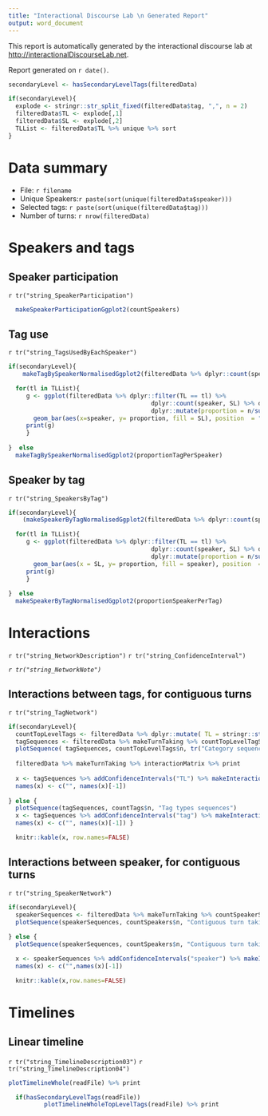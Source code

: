```yaml
---
title: "Interactional Discourse Lab \n Generated Report"
output: word_document
---
```


This report is automatically generated by the interactional discourse lab at [http://interactionalDiscourseLab.net](http://interactionalDiscourseLab.net).

Report generated on ``r date()``.
```r
secondaryLevel <- hasSecondaryLevelTags(filteredData)
```
```r
if(secondaryLevel){
  explode <- stringr::str_split_fixed(filteredData$tag, ",", n = 2)
  filteredData$TL <- explode[,1]
  filteredData$SL <- explode[,2]
  TLList <- filteredData$TL %>% unique %>% sort
}

```

# Data summary
- File: ``r filename``
- Unique Speakers:``r paste(sort(unique(filteredData$speaker)))``
- Selected tags: ``r paste(sort(unique(filteredData$tag)))``
- Number of turns: ``r nrow(filteredData)``

# Speakers and tags
## Speaker participation
`r tr("string_SpeakerParticipation")`

```r
  makeSpeakerParticipationGgplot2(countSpeakers)
```

## Tag use
`r tr("string_TagsUsedByEachSpeaker")`

```r
if(secondaryLevel){
    makeTagBySpeakerNormalisedGgplot2(filteredData %>% dplyr::count(speaker, TL) %>% dplyr::group_by(speaker) %>% dplyr::mutate(proportion = n/sum(n), tag = TL)) %>% print

  for(tl in TLList){
     g <- ggplot(filteredData %>% dplyr::filter(TL == tl) %>% 
                                        dplyr::count(speaker, SL) %>% dplyr::group_by(speaker) %>% 
                                        dplyr::mutate(proportion = n/sum(n))) + 
       geom_bar(aes(x=speaker, y= proportion, fill = SL), position  = "stack", stat='identity', colour = "black") + ggtitle(paste("Category:", tl)) 
     print(g)
     }
  
}  else
  makeTagBySpeakerNormalisedGgplot2(proportionTagPerSpeaker)
```

## Speaker by tag
`r tr("string_SpeakersByTag")`

```r
if(secondaryLevel){
    (makeSpeakerByTagNormalisedGgplot2(filteredData %>% dplyr::count(speaker, TL) %>% dplyr::group_by(TL) %>% dplyr::mutate(proportion = n/sum(n), tag = TL)) + scale_fill_hue()) %>% print

  for(tl in TLList){
     g <- ggplot(filteredData %>% dplyr::filter(TL == tl) %>% 
                                        dplyr::count(speaker, SL) %>% dplyr::group_by(SL) %>% 
                                        dplyr::mutate(proportion = n/sum(n))) + 
       geom_bar(aes(x = SL, y= proportion, fill = speaker), position  = "stack", stat='identity', colour = "black") + ggtitle(paste("Category:", tl)) 
     print(g)
     }
  
}  else
  makeSpeakerByTagNormalisedGgplot2(proportionSpeakerPerTag)
```

# Interactions
`r tr("string_NetworkDescription")`
`r tr("string_ConfidenceInterval")`

*`r tr("string_NetworkNote")`*

## Interactions between tags, for contiguous turns
`r tr("string_TagNetwork")`

```r
if(secondaryLevel){
  countTopLevelTags <- filteredData %>% dplyr::mutate( TL = stringr::str_extract(tag, "^[^,]"))%>% dplyr::count(TL)
  tagSequences <- filteredData %>% makeTurnTaking %>% countTopLevelTagSequence
  plotSequence( tagSequences, countTopLevelTags$n, tr("Category sequences"))
  
  filteredData %>% makeTurnTaking %>% interactionMatrix %>% print
  
  x <- tagSequences %>% addConfidenceIntervals("TL") %>% makeInteractionTable("TL")
  names(x) <- c("", names(x)[-1])
  
} else {
  plotSequence(tagSequences, countTags$n, "Tag types sequences")
  x <- tagSequences %>% addConfidenceIntervals("tag") %>% makeInteractionTable("tag")
  names(x) <- c("", names(x)[-1]) }
```

```r
  knitr::kable(x, row.names=FALSE)
```


## Interactions between speaker, for contiguous turns
`r tr("string_SpeakerNetwork")`

```r
if(secondaryLevel){
  speakerSequences <- filteredData %>% makeTurnTaking %>% countSpeakerSequence
  plotSequence(speakerSequences, countSpeakers$n, "Contiguous turn takings")
  
} else {  
  plotSequence(speakerSequences, countSpeakers$n, "Contiguous turn takings")}

  x <- speakerSequences %>% addConfidenceIntervals("speaker") %>% makeInteractionTable("speaker")
  names(x) <- c("",names(x)[-1]) 
```

```r
  knitr::kable(x,row.names=FALSE)
```

# Timelines

## Linear timeline
`r tr("string_TimelineDescription03")`
`r tr("string_TimelineDescription04")`

  ```r
plotTimelineWhole(readFile) %>% print
```

```r
  if(hasSecondaryLevelTags(readFile))
          plotTimelineWholeTopLevelTags(readFile) %>% print
```
